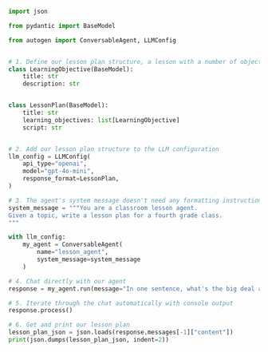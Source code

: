 ```python
import json

from pydantic import BaseModel

from autogen import ConversableAgent, LLMConfig


# 1. Define our lesson plan structure, a lesson with a number of objectives
class LearningObjective(BaseModel):
    title: str
    description: str


class LessonPlan(BaseModel):
    title: str
    learning_objectives: list[LearningObjective]
    script: str


# 2. Add our lesson plan structure to the LLM configuration
llm_config = LLMConfig(
    api_type="openai",
    model="gpt-4o-mini",
    response_format=LessonPlan,
)

# 3. The agent's system message doesn't need any formatting instructions
system_message = """You are a classroom lesson agent.
Given a topic, write a lesson plan for a fourth grade class.
"""

with llm_config:
    my_agent = ConversableAgent(
        name="lesson_agent",
        system_message=system_message
    )

# 4. Chat directly with our agent
response = my_agent.run(message="In one sentence, what's the big deal about AI?")

# 5. Iterate through the chat automatically with console output
response.process()

# 6. Get and print our lesson plan
lesson_plan_json = json.loads(response.messages[-1]["content"])
print(json.dumps(lesson_plan_json, indent=2))
```
